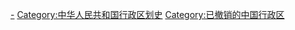 [[Category:中华人民共和国行政区划单位|-]]
[[Category:中华人民共和国行政区划史|Category:中华人民共和国行政区划史]]
[[Category:已撤销的中国行政区|Category:已撤销的中国行政区]]